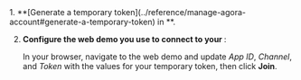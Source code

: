 
<Poc3 />

<PlatformWrapper platform="react-native, electron, flutter, windows, unreal">
1. **[Generate a temporary token](../reference/manage-agora-account#generate-a-temporary-token) in <Vg k="CONSOLE" />**.

2. **Configure the web demo you use to connect to your <Vpl k="CLIENT"/>**:

    In your browser, navigate to the <Link target="_blank" to="{{Global.DEMO_BASIC_VIDEO_CALL_URL}}"><Vg
    k="COMPANY"/> web demo</Link> and update _App ID_, _Channel_, and _Token_ with the values for your temporary token, then click **Join**.
</PlatformWrapper>

<ReactNative />
<Electron/>
<Flutter />
<Windows />
<Unreal />
